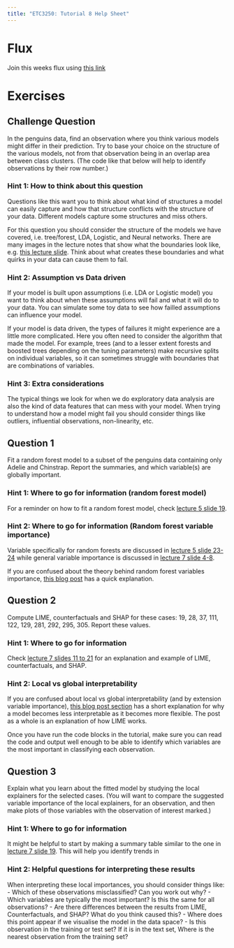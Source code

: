 ```yaml
---
title: "ETC3250: Tutorial 8 Help Sheet"
---
```


# Flux
Join this weeks flux using [this link](https://flux.qa/V3UHTY)

# Exercises
## Challenge Question
In the penguins data, find an  observation where you think various models might differ in their prediction. Try to base your choice on the structure of the various models, not from that observation being in an overlap area between class clusters. (The code like that below will help to identify observations by their row number.)

::: {.callout-tip collapse="true"}
### Hint 1: How to think about this question
Questions like this want you to think about what kind of structures a model can easily capture and how that structure conflicts with the structure of your data. Different models capture some structures and miss others.

For this question you should consider the structure of the models we have covered, i.e. tree/forest, LDA, Logistic, and Neural networks. There are many images in the lecture notes that show what the boundaries look like, e.g. [this lecture slide](https://iml.numbat.space/week5/slides.html#/comparison-with-a-single-tree-and-lda). Think about what creates these boundaries and what quirks in your data can cause them to fail.
:::

::: {.callout-tip collapse="true"}
### Hint 2: Assumption vs Data driven
If your model is built upon assumptions (i.e. LDA or Logistic model) you want to think about when these assumptions will fail and what it will do to your data. You can simulate some toy data to see how failled assumptions can influence your model.

If your model is data driven, the types of failures it might experience are a little more complicated. Here you often need to consider the algorithm that made the model. For example, trees (and to a lesser extent forests and boosted trees depending on the tuning parameters) make recursive splits on individual variables, so it can sometimes struggle with boundaries that are combinations of variables. 
:::

::: {.callout-tip collapse="true"}
### Hint 3: Extra considerations
The typical things we look for when we do exploratory data analysis are also the kind of data features that can mess with your model. When trying to understand how a model might fail you should consider things like outliers, influential observations, non-linearity, etc.
:::


## Question 1
Fit a random forest model to a subset of the penguins data containing only Adelie and Chinstrap. Report the summaries, and which variable(s) are globally important.

::: {.callout-tip collapse="true"}
### Hint 1: Where to go for information (random forest model)
For a reminder on how to fit a random forest model, check [lecture 5 slide 19](https://iml.numbat.space/week5/slides.html#/random-forest-fit-and-predicted-values). 
:::

::: {.callout-tip collapse="true"}
### Hint 2: Where to go for information (Random forest variable importance)
Variable specifically for random forests are discussed in [lecture 5 slide 23-24](https://iml.numbat.space/week5/slides.html#/variable-importance-12) while general variable importance is discussed in [lecture 7 slide 4-8](https://iml.numbat.space/week7/slides.html#/variable-importance-13).

If you are confused about the theory behind random forest variables importance, [this blog post](https://harrietmason.netlify.app/posts/permutation_variable_importance/) has a quick explanation.
:::

## Question 2
Compute LIME, counterfactuals and SHAP for these cases: 19, 28, 37, 111, 122, 129, 281, 292, 295, 305. Report these values. 

::: {.callout-tip collapse="true"}
### Hint 1: Where to go for information
Check [lecture 7 slides 11 to 21 ](https://iml.numbat.space/week7/slides.html#/local-explainability) for an explanation and example of LIME, counterfactuals, and SHAP. 
:::

::: {.callout-tip collapse="true"}
### Hint 2: Local vs global interpretability
If you are confused about local vs global interpretability (and by extension variable importance), [this blog post section](https://harrietmason.netlify.app/posts/LIME/) has a short explanation for why a model becomes less interpretable as it becomes more flexible. The post as a whole is an explanation of how LIME works.
:::

Once you have run the code blocks in the tutorial, make sure you can read the code and output well enough to be able to identify which variables are the most important in classifying each observation.

## Question 3
Explain what you learn about the fitted model by studying the local explainers for the selected cases. (You will want to compare the suggested variable importance of the local explainers, for an observation, and then make plots of those variables with the observation of interest marked.)

::: {.callout-tip collapse="true"}
### Hint 1: Where to go for information
It might be helpful to start by making a summary table similar to the one in [lecture 7 slide 19](https://iml.numbat.space/week7/slides.html#/summary). This will help you identify trends in 
:::

::: {.callout-tip collapse="true"}
### Hint 2: Helpful questions for interpreting these results
When interpreting these local importances, you should consider things like:
  - Which of these observations misclassified? Can you work out why?
  - Which variables are typically the most important? Is this the same for all observations?
  - Are there differences between the results from LIME, Counterfactuals, and SHAP? What do you think caused this?
  - Where does this point appear if we visualise the model in the data space?
  - Is this observation in the training or test set? If it is in the text set, Where is the nearest observation from the training set?

:::